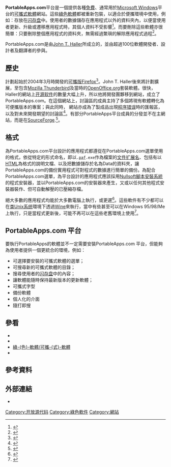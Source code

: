 {{Primary sources|time=2009-03}}
{{noteTA
| G1 = IT
}}
{{Infobox software
| name = PortableApps.com平台
| logo = <!-- 檔案不存在 Portable apps logo.png ，可從英文維基百科取得 -->
| logo caption = 
| screenshot = PortableApps.com Platform screenshot.png
| screenshot size = 256px
| caption = PortableApps.com Platform menu
| collapsible = 
| author = [[John_T._Haller|John T. Haller]]
| developer = Rare Ideas, LLC{{r|team}}
| released = {{Start date and age|2006|11|20}}
| discontinued = 
| latest release version = 16.1.1
| latest release date    = {{release date|2020|03|04}}
| programming language = 
| operating system = [[Microsoft_Windows|Microsoft Windows]]，通过[[Wine|Wine]]可支持[[Linux|Linux]]/[[UNIX|UNIX]]/[[BSD|BSD]]/[[Mac_OS_X|Mac OS X]]
| platform = 
| size = 8 MB
| language = 多種語言
| status = 活躍
| genre = 
| license = [[GNU通用公共许可证|GPL]]v2、[[GNU宽通用公共许可证|LGPL]]v2、[[MIT許可證|MIT許可證]]、[[Mozilla公共许可证|Mozilla公共许可证]]、wxWindows Library Licence
| alexa = 
| website = {{URL|http://portableapps.com/}}
}}

'''PortableApps.com'''平台是一個提供各種[[免費軟體|免費]]、通常用於[[Microsoft_Windows|Microsoft Windows]]平台的[[可攜式軟體|可攜式軟體]]網站。這些[[綠色軟體|綠色軟體]]都被重新包裝，以適合於便攜環境中使用，例如：存放在[[闪存盘|闪存盘]]中。使用者的數據儲存在應用程式以外的資料夾內，以便當使用者更新、升級或遷移應用程式時，其個人資料不受影響<ref>{{cite web |url=http://uk.enterpriseefficiency.com/author.asp?section_id=3224&doc_id=264939 |title=Keep Apps Portable for Painless Upgrades |last=Yegulalp |first=Serdar |date=2013-06-25 |website=IT Migration Zone |publisher=Enterprise Efficiency |access-date=2014-02-14 |language=en |archive-date=2018-09-14 |archive-url=https://web.archive.org/web/20180914131950/http://uk.enterpriseefficiency.com/author.asp?section_id=3224&doc_id=264939 |dead-url=yes }}</ref>。而要刪除這些軟體亦很簡單：只要刪除整個應用程式的資料夾，無需經過繁瑣的解除應用程式過程<ref>{{cite web |url=https://www.theguardian.com/technology/askjack/2012/nov/30/ask-jack-schofield-computing |title=Mini-laptops versus netbooks, and other queries |last=Schofield |first=Jack |date=2012-11-30 |publisher=[[衛報|The Guardian]] |access-date=2014-04-15 |language=en |archive-date=2019-07-03 |archive-url=https://web.archive.org/web/20190703020529/https://www.theguardian.com/technology/askjack/2012/nov/30/ask-jack-schofield-computing |dead-url=no }}</ref>。

PortableApps.com是由[[John_T._Haller|John T. Haller]]所成立的，並由超過100位軟體開發者、設計者及翻譯者的參與{{r|team}}。

==歷史==
計劃起始於2004年3月時開發的[[Firefox_Portable|可攜版Firefox]]<ref>{{cite web |url=http://portableapps.com/about |title=About PortableApps.com |access-date=2013-02-11 |language=en |archive-date=2019-07-09 |archive-url=https://web.archive.org/web/20190709205353/https://portableapps.com/about |dead-url=no }}</ref>。John T. Haller後來將計劃擴展，至包含[[Mozilla_Thunderbird|Mozilla Thunderbird]]及當時的[[OpenOffice.org|OpenOffice.org]]套裝軟體。很快，Haller的網站上[[开源软件|开源软件]]的數量大幅上升，所以他將開發團夥移到網站，成立了PortableApps.com。在這個網站上，討論區的成員主持了多個將現有軟體轉化為可便攜版本的專案；與此同時， 網站亦成為了製成品出現[[程序错误|程序错误]]時的匯報區，以及對未來開發期望的討論區<ref name="UpdateBugs">{{cite web | last = Haller | first = John T. | title = PortableApps.com Update (Week of Feb 18, 2007) | publisher = PortableApps.com - General Forums » General Discussion | date = 2008-02-22 | url = http://portableapps.com/node/11606 | access-date = 2012-11-04 | language = en | archive-date = 2019-07-03 | archive-url = https://web.archive.org/web/20190703020543/https://portableapps.com/node/11606 | dead-url = no }}</ref>。有部分PortableApps平台成員的分發並不在主網站，而是在[[SourceForge|SourceForge]].<ref>{{cite web |url=https://sourceforge.net/projects/portableapps/ |title=PortableApps.com: Portable Software/USB |work=portableapps project on [[SourceForge|SourceForge]] |access-date=2013-02-11 |first2=Chris |last2=Morgan |first1=John T. |last1=Haller |author3=MarkoMLM |language=en |archive-date=2019-07-15 |archive-url=https://web.archive.org/web/20190715064903/https://sourceforge.net/projects/portableapps/ |dead-url=no }}</ref>。

==格式==
為PortableApps.com平台設計的應用程式都遵從在PortableApps.com選單使用的格式，依從特定的形式命名，即以<tt>.<abbr title="PortableApps Format">paf</abbr>.exe</tt>作為檔案的[[文件扩展名|文件扩展名]]、包括有以[[HTML|HTML]]為格式的說明文檔、以及把數據儲存於名為Data的資料夾，讓PortableApps.com的備份實用程式可對程式的數據進行簡單的備份。為配合PortableApps.com選單，為平台設計的應用程式應該採用[[Nullsoft腳本安裝系統|Nullsoft腳本安裝系統]]的程式安裝器，並以PortableApps.com的安裝器來產生，又或以任何其他程式安裝器裝作、但可自動解壓的已壓縮存檔。

絕大多數的應用程式均能於大多數電腦上執行，{{As of|2010|alt=[[Windows_2000|Windows 2000]]}}或更遲<ref name="AppComp">{{cite web | title = Application Compatibility | url = http://portableapps.com/apps/compatibility | publisher = PortableApps.com | date = 2012-07-10 | access-date = 2012-11-04 | language = en | archive-date = 2019-07-03 | archive-url = https://web.archive.org/web/20190703020540/https://portableapps.com/apps/compatibility | dead-url = no }}</ref>。這些軟件有不少都可以在[[类Unix系统|类Unix系统]]環境下透過[[Wine|Wine]]來執行，當中有些甚至可以在Windows 95/98/Me上執行，只是當程式更新後，可能不再可以在這些老舊環境上使用<ref name="Win98Sup">{{cite web | first = John T. | last = Haller | title = Ending Windows 95/98/Me Support | publisher = PortableApps.com | date = 2010-04-27 | url = http://portableapps.com/news/2010-04-27_-_ending_windows_95-98-me_support | access-date = 2012-11-04 | language = en | archive-date = 2019-07-03 | archive-url = https://web.archive.org/web/20190703020549/https://portableapps.com/news/2010-04-27_-_ending_windows_95-98-me_support | dead-url = no }}</ref>。

==PortableApps.com 平台==
要執行PortableApps的軟體並不一定需要安裝PortableApps.com 平台，但能夠為使用者提供一個更統合的環境，例如：
* 可選擇要安裝的可攜式軟體的選單；
* 可搜尋新的可攜式軟體的目錄；
* 搜尋使用者的[[闪存盘|闪存盘]]中的內容；
* 讓軟體能隨時保持最新版本的更新軟體；
* 可攜式字型
* 備份軟體
* 個人化的介面
* 隨打即搜

==參看==
* {{tsl|en|Comparison of application launchers|}}
* {{tsl|en|List of portable software|}}
* [[綠色軟體|綠-{色}-軟體/可攜-{式}-軟體]]
* {{tsl|en|Portable application creators|}}

==參考資料==
{{reflist |refs=
<ref name="team">{{cite web |url=http://portableapps.com/about/team |title=Our Team |publisher=PortableApps.com |access-date=2011-11-27 |language=en |archive-date=2019-07-09 |archive-url=https://web.archive.org/web/20190709211358/https://portableapps.com/about/team |dead-url=no }}</ref>
}}

==外部連結==
* {{Official website}}

[[Category:开放源代码|Category:开放源代码]]
[[Category:綠色軟件|Category:綠色軟件]]
[[Category:網站|Category:網站]]